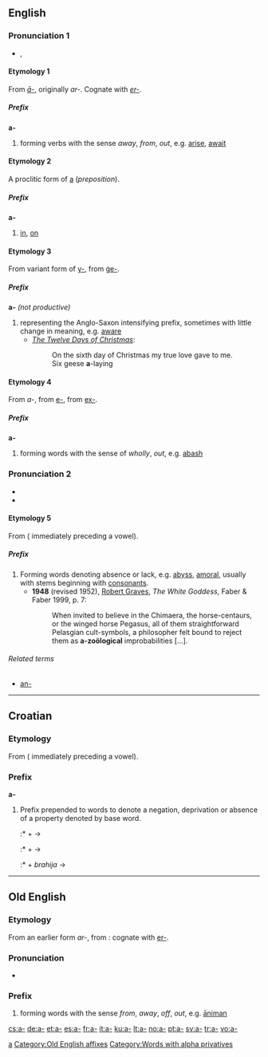 {{see|Appendix:Variations of "a"}}
==English==

===Pronunciation 1===
* {{IPA|/ə/}}, {{SAMPA|/@/}}

====Etymology 1====
{{rfc-level|Etymology not at level 3}}
From {{OE.}} ''[[#Old English|ā-]]'', originally ''ar-''.  Cognate with {{G.}} ''[[er-]]''.

=====Prefix=====
'''a-''' {{no longer productive}}

# forming verbs with the sense ''away'', ''from'', ''out'', e.g. [[arise]], [[await]]

====Etymology 2====
A proclitic form of [[a]] (''preposition'').

=====Prefix=====
'''a-''' {{no longer productive}}

# [[in]], [[on]]

====Etymology 3====
From {{ME.}} variant form of [[y-]], from {{OE.}} [[ge-|ġe-]].

=====Prefix=====
'''a-''' ''(not productive)''

# representing the Anglo-Saxon intensifying prefix, sometimes with little change in meaning, e.g. [[aware]]
#* ''[[w:The Twelve Days of Christmas (song)|The Twelve Days of Christmas]]'':
#*: On the sixth day of Christmas my true love gave to me.
#*: Six geese '''a'''-laying

====Etymology 4====
From {{AF.}} ''a-'', from {{OF.}} [[e-]], from {{L.}} [[ex-]].

=====Prefix=====
'''a-''' {{no longer productive}}

# forming words with the sense of ''wholly'', ''out'', e.g. [[abash]]

===Pronunciation 2===
* {{IPA|/ə/|/eɪ/}}
* {{SAMPA|/@/|/eI/}}

====Etymology 5====
From {{AGr.}} {{term|sc=polytonic|ἀ-|tr=a-|lang=grc}} ({{term|sc=polytonic|ἀν-|tr=an-|lang=grc}} immediately preceding a vowel).

=====Prefix=====
{{infl|en|prefix|cat=prefixes}}

# Forming words denoting absence or lack, e.g. [[abyss]], [[amoral]], usually with stems beginning with [[consonants]].
#* '''1948''' (revised 1952), [[w:Robert Graves|Robert Graves]], ''The White Goddess'', Faber & Faber 1999, p. 7:
#*: When invited to believe in the Chimaera, the horse-centaurs, or the winged horse Pegasus, all of them straightforward Pelasgian cult-symbols, a philosopher felt bound to reject them as '''a-zoölogical''' improbabilities [...].

======Related terms======
* [[an-]]

----

==Croatian==

===Etymology===
From {{AGr.|hr}} {{term|sc=polytonic|ἀ-|tr=a-|lang=grc}} ({{term|sc=polytonic|ἀν-|tr=an-|lang=grc}} immediately preceding a vowel).

===Prefix===
'''a-'''

# Prefix prepended to words to denote a negation, deprivation or absence of a property denoted by base word.
#:* {{term|a-|lang=hr}} + {{term|socijalan|lang=hr}} &rarr; {{term|asocijalan|lang=hr}}
#:* {{term|a-|lang=hr}} + {{term|simetrija|lang=hr}} &rarr; {{term|asimetrija|lang=hr}}
#:* {{term|a-|lang=hr}} + ''brahija'' &rarr; {{term|abrahija|lang=hr}}

[[Category:Croatian prefixes|a]]

----

==Old English==

===Etymology===
From an earlier form ''ar-'', from {{Ger.}}: cognate with {{G.}} [[er-]].

===Pronunciation===
* {{IPA|/ɑː/}}

===Prefix===
{{unicode|'''ā-'''}}

# forming words with the sense ''from'', ''away'', ''off'', ''out'', e.g. [[animan|āniman]]

[[Category:Old English affixes]]
[[Category:Words with alpha privatives]]

[[cs:a-]]
[[de:a-]]
[[et:a-]]
[[es:a-]]
[[fr:a-]]
[[it:a-]]
[[ku:a-]]
[[lt:a-]]
[[no:a-]]
[[pt:a-]]
[[sv:a-]]
[[tr:a-]]
[[vo:a-]]